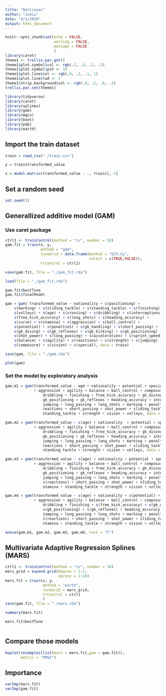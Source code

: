 ```yaml
---
title: "Nonlinear"
author: "JunLu"
date: "4/1/2019"
output: html_document
---
```


```r
knitr::opts_chunk$set(echo = FALSE,
                      warning = FALSE,
                      message = FALSE
                      )
library(caret)
theme1 <- trellis.par.get()
theme1$plot.symbol$col <- rgb(.2, .4, .2, .2) 
theme1$plot.symbol$pch <- 16
theme1$plot.line$col <- rgb(.8, .1, .1, 1) 
theme1$plot.line$lwd <- 2
theme1$strip.background$col <- rgb(.0, .2, .6, .2)
trellis.par.set(theme1)

library(tidyverse)
library(caret)
library(splines)
library(gam)
library(mgcv)
library(boot)
library(pdp)
library(earth)
```


## Import the train dataset

```r
train = read_csv("./train.csv")

y = train$transformed_value

x = model.matrix(transformed_value ~ ., train)[,-1] 
```

## Set a random seed

```r
set.seed(1)
```


## Generallized additive model (GAM)

### Use caret package
```r
ctrl1 <- trainControl(method = "cv", number = 10)
gam.fit = train(x, y,
                method = "gam",
                tuneGrid = data.frame(method = "GCV.Cp", 
                                      select = c(TRUE,FALSE)), 
                trControl = ctrl1)

save(gam.fit, file = "./gam_fit.rda")

load(file = "./gam_fit.rda")

gam.fit$bestTune
gam.fit$finalModel
```


```r
gam = gam( transformed_value ~ nationality + s(positioning) + 
    s(marking) + s(sliding_tackle) + s(standing_tackle) + s(finishing) + 
    s(volleys) + s(age) + s(crossing) + s(dribbling) + s(interceptions) + 
    s(free_kick_accuracy) + s(long_shots) + s(heading_accuracy) + 
    s(curve) + s(stamina) + s(aggression) + s(ball_control) + 
    s(potential) + s(penalties) + s(gk_handling) + s(short_passing) + 
    s(gk_diving) + s(gk_reflexes) + s(gk_kicking) + s(gk_positioning) + 
    s(shot_power) + s(long_passing) + s(acceleration) + s(sprint_speed) + 
    s(balance) + s(agility) + s(reactions) + s(strength) + s(jumping) + 
    s(composure) + s(vision) + s(special), data = train)

save(gam, file = "./gam.rda")

plot(gam)
```



### Set the model by exploratory analysis
```r
gam.m1 = gam(transformed_value ~ age + nationality + potential + special + acceleration 
             + aggression + agility + balance + ball_control + composure + crossing + curve + 
                 dribbling + finishing + free_kick_accuracy + gk_diving + gk_handling + gk_kicking +
                 gk_positioning + gk_reflexes + heading_accuracy + interceptions +
                 jumping + long_passing + long_shots + marking + penalties + positioning +
                 reactions + short_passing + shot_power + sliding_tackle + sprint_speed + stamina +
                 standing_tackle + strength + vision + volleys, data = train)

gam.m2 = gam(transformed_value ~ s(age) + nationality  + potential + special + acceleration 
             + aggression + agility + balance + ball_control + composure + crossing + curve + 
                 dribbling + finishing + free_kick_accuracy + gk_diving + gk_handling + gk_kicking +
                 gk_positioning + gk_reflexes + heading_accuracy + interceptions +
                 jumping + long_passing + long_shots + marking + penalties + positioning +
                 reactions + short_passing + shot_power + sliding_tackle + sprint_speed + stamina +
                 standing_tackle + strength + vision + volleys, data = train)

gam.m3 = gam(transformed_value ~ s(age) + nationality + potential + special + acceleration 
             + aggression + agility + balance + ball_control + composure + crossing + curve + 
                 dribbling + finishing + free_kick_accuracy + gk_diving + gk_handling + gk_kicking +
                 gk_positioning + gk_reflexes + heading_accuracy + interceptions +
                 jumping + long_passing + long_shots + marking + penalties + positioning +
                 s(reactions) + short_passing + shot_power + sliding_tackle + sprint_speed + 
                 stamina + standing_tackle + strength + vision + volleys, data = train)

gam.m4 = gam(transformed_value ~ s(age) + nationality + s(potential) + s(special) + acceleration 
             + aggression + agility + balance + ball_control + composure + crossing + curve + 
                 dribbling + finishing + s(free_kick_accuracy) + s(gk_diving) + gk_handling + gk_kicking +
                 s(gk_positioning) + s(gk_reflexes) + heading_accuracy + interceptions +
                 jumping + long_passing + long_shots + marking + penalties + positioning +
                 s(reactions) + short_passing + shot_power + sliding_tackle + sprint_speed + 
                 stamina + standing_tackle + strength + vision + volleys, data = train)

anova(gam.m1, gam.m2, gam.m3, gam.m4, test = "F")
```

## Multivariate Adaptive Regression Splines (MARS)

```r
ctrl1 <- trainControl(method = "cv", number = 10)
mars_grid = expand.grid(degree = 1:2,
                        nprune = 2:38)
mars.fit = train(x, y,
                 method = "earth",
                 tuneGrid = mars_grid,
                 trControl = ctrl1
                 )
save(gam.fit, file = "./mars.rda")

summary(mars.fit)

mars.fit$bestTune
```

```r

```


## Compare those models
```r
bwplot(resamples(list(mars = mars.fit,gam = gam.fit)), 
       metric = "RMSE")
```

## Importance
```r
varImp(mars.fit)
varImp(gam.fit)
```

